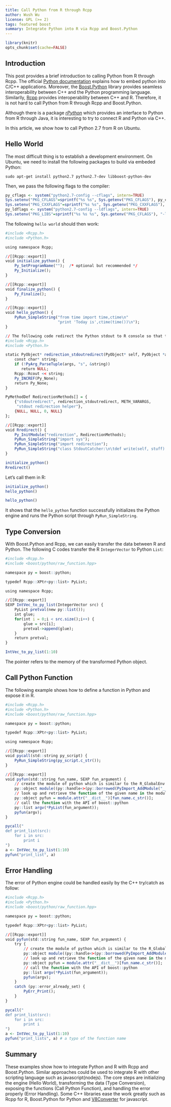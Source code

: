 ```yaml
---
title: Call Python from R through Rcpp
author: Wush Wu
license: GPL (>= 2)
tags: featured boost 
summary: Integrate Python into R via Rcpp and Boost.Python
---
```


```r
library(knitr)
opts_chunk$set(cache=FALSE)
```

## Introduction

This post provides a brief introduction to calling Python from R through Rcpp. The
official [Python documentation](https://docs.python.org/2/extending/embedding.html) explains how to
embed python into C/C++ applications. Moreover, the
[Boost.Python](http://www.boost.org/doc/libs/1_55_0/libs/python/doc/) library
provides seamless interoperability between C++ and the Python programming
language. Similarlly, [Rcpp](http://www.rcpp.org) provides interoperability between C++ and
R. Therefore, it is not hard to call Python from R through Rcpp and Boost.Python.

Although there is a package
[*rPython*](http://cran.r-project.org/package=rPython) which provides an
interface to Python from R through Java, it is interesting to try to connect
R and Python via C++.

In this article, we show how to call Python 2.7 from R on Ubuntu. 


## Hello World

The most difficult thing is to establish a development environment. On Ubuntu,
we need to install the following packages to build via embeded Python:

```
sudo apt-get install python2.7 python2.7-dev libboost-python-dev
```

Then, we pass the following flags to the compiler:

```r
py_cflags <- system("python2.7-config --cflags", intern=TRUE)
Sys.setenv("PKG_CFLAGS"=sprintf("%s %s", Sys.getenv("PKG_CFLAGS"), py_cflags))
Sys.setenv("PKG_CXXFLAGS"=sprintf("%s %s", Sys.getenv("PKG_CXXFLAGS"), py_cflags))
py_ldflags <- system("python2.7-config --ldflags", intern=TRUE)
Sys.setenv("PKG_LIBS"=sprintf("%s %s %s", Sys.getenv("PKG_CFLAGS"), "-lboost_python-py27", py_ldflags))
```

The following `hello world` should then work:

```r
#include <Rcpp.h>
#include <Python.h>

using namespace Rcpp;

//[[Rcpp::export]]
void initialize_python() {
    Py_SetProgramName("");  /* optional but recommended */
    Py_Initialize();
}

//[[Rcpp::export]]
void finalize_python() {
    Py_Finalize();
}

//[[Rcpp::export]]
void hello_python() {
    PyRun_SimpleString("from time import time,ctime\n"
                       "print 'Today is',ctime(time())\n");
}
```

```r
// The following code redirect the Python stdout to R console so that these examples show the result correctly in the generated html files.
#include <Rcpp.h>
#include <Python.h>

static PyObject* redirection_stdoutredirect(PyObject* self, PyObject *args) {
    const char* string;
    if (!PyArg_ParseTuple(args, "s", &string))
       return NULL;
    Rcpp::Rcout << string;
    Py_INCREF(Py_None);
    return Py_None;
}

PyMethodDef RedirectionMethods[] = {
    {"stdoutredirect", redirection_stdoutredirect, METH_VARARGS, 
     "stdout redirection helper"},
    {NULL, NULL, 0, NULL}
};

//[[Rcpp::export]]
void Rredirect() {
    Py_InitModule("redirection", RedirectionMethods);
    PyRun_SimpleString("import sys");
    PyRun_SimpleString("import redirection");
    PyRun_SimpleString("class StdoutCatcher:\n\tdef write(self, stuff):\n\t\tredirection.stdoutredirect(stuff)\n\nsys.stdout = StdoutCatcher()\nsys.stderr = StdoutCatcher()");
}
```

```r
initialize_python()
Rredirect()
```

Let's call them in R:

```r
initialize_python()
hello_python()
```

```r
hello_python()
```

It shows that the `hello_python` function successfully initializes the Python
engine and runs the Python script through `PyRun_SimpleString`.

## Type Conversion

With Boost.Python and Rcpp, we can easily transfer the data between R and
Python. The following C codes transfer the R `IntegerVector` to Python
`List`:

```r
#include <Rcpp.h>
#include <boost/python/raw_function.hpp>

namespace py = boost::python;

typedef Rcpp::XPtr<py::list> PyList;

using namespace Rcpp;

//[[Rcpp::export]]
SEXP IntVec_to_py_list(IntegerVector src) {
    PyList pretval(new py::list());
    int glue;
    for(int i = 0;i < src.size();i++) {
        glue = src[i];
        pretval->append(glue);
    }
    return pretval;
}
```

```r
IntVec_to_py_list(1:10)
```

The pointer refers to the memory of the transformed Python object.

## Call Python Function

The following example shows how to define a function in Python and expose it in R.

```r
#include <Rcpp.h>
#include <Python.h>
#include <boost/python/raw_function.hpp>

namespace py = boost::python;

typedef Rcpp::XPtr<py::list> PyList;

using namespace Rcpp;

//[[Rcpp::export]]
void pycall(std::string py_script) {
    PyRun_SimpleString(py_script.c_str());
}

//[[Rcpp::export]]
void pyfun(std::string fun_name, SEXP fun_argument) {
    // create the module of python which is similar to the R_GlobalEnv
    py::object module((py::handle<>(py::borrowed(PyImport_AddModule("__main__")))));
    // look up and retrieve the function of the given name in the module
    py::object pyfun = module.attr("__dict__")[fun_name.c_str()];
    // call the function with the API of boost::python
    py::list argv(*PyList(fun_argument));
    pyfun(argv);
}
```

```r
pycall("
def print_list(src):
    for i in src:
        print i
")
a <- IntVec_to_py_list(1:10)
pyfun("print_list", a)
```

## Error Handling

The error of Python engine could be handled easily by the C++ try/catch as follow:

```r
#include <Rcpp.h>
#include <Python.h>
#include <boost/python/raw_function.hpp>

namespace py = boost::python;

typedef Rcpp::XPtr<py::list> PyList;

//[[Rcpp::export]]
void pyfun(std::string fun_name, SEXP fun_argument) {
    try {
        // create the module of python which is similar to the R_GlobalEnv
        py::object module((py::handle<>(py::borrowed(PyImport_AddModule("__main__")))));
        // look up and retrieve the function of the given name in the module
        py::object pyfun = module.attr("__dict__")[fun_name.c_str()];
        // call the function with the API of boost::python
        py::list argv(*PyList(fun_argument));
        pyfun(argv);
    }
    catch (py::error_already_set) {
        PyErr_Print();
    }
}
```

```r
pycall("
def print_list(src):
    for i in src:
        print i
")
a <- IntVec_to_py_list(1:10)
pyfun("print_lists", a) # a typo of the function name
```

## Summary

These examples show how to integrate Python and R with Rcpp and
Boost.Python. Similar approaches could be used to integrate R with other
scripting language such as javascript(nodejs). The core steps are
initializing the engine (Hello World), transforming the data (Type
Conversion), exposing the functions (Call Python Function), and handling the
error properly (Error Handling). Some C++ libraries ease the work greatly such
as Rcpp for R, Boost.Python for Python and
[V8Converter](https://code.google.com/p/v8-juice/) for javascript.

